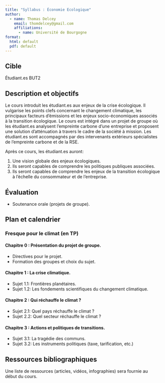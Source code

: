 ```yaml
---
title: "Syllabus : Économie Ecologique"
author:
  - name: Thomas Delcey
    email: thomdelcey@gmail.com
    affiliations:
      - name: Université de Bourgogne
format:
  html: default 
  pdf: default
---
```



## Cible

Étudiant.es BUT2

## Description et objectifs

Le cours introduit les étudiant.es aux enjeux de la crise écologique. Il vulgarise les points clefs concernant le changement climatique,  les principaux facteurs d'émissions et les enjeux socio-économiques associés à la transition écologique. Le cours est intégré dans un projet de groupe où les étudiant.es analysent l'empreinte carbone d'une entreprise et proposent une solution d'atténuation à travers le cadre de la société à mission. Les étudiant.es sont accompagnés par des intervenants extérieurs spécialistes de l'empreinte carbone et de la RSE. 


Après ce cours, les étudiant.es auront:

1. Une vision globale des enjeux écologiques. 
2. Ils seront capables de comprendre les politiques publiques associées.
3. Ils seront capables de comprendre les enjeux de la transition écologique à l'échelle du consommateur et de l'entreprise.


## Évaluation

- Soutenance orale (projets de groupe).

## Plan et calendrier 

### Fresque pour le climat (en TP)

#### Chapitre 0 : Présentation du projet de groupe.

- Directives pour le projet.
- Formation des groupes et choix du sujet.

#### Chapitre 1 : La crise climatique.

- Sujet 1.1: Frontières planétaires. 
- Sujet 1.2: Les fondements scientifiques du changement climatique.

#### Chapitre 2 : Qui réchauffe le climat ?

- Sujet 2.1: Quel pays réchauffe le climat ? 
- Sujet 2.2: Quel secteur réchauffe le climat ? 

#### Chapitre 3 : Actions et politiques de transitions.

- Sujet 3.1: La tragédie des communs.
- Sujet 3.2: Les instruments politiques (taxe, tarification, etc.)


## Ressources bibliographiques

Une liste de ressources (articles, vidéos, infographies) sera fournie au début du cours. 

